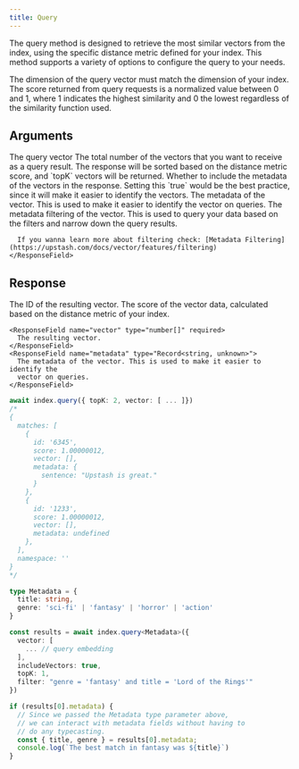 ```yaml
---
title: Query
---
```


The query method is designed to retrieve the most similar vectors from the index, using the specific distance metric defined for your index. This method supports a variety of options to configure the query to your needs.

<Note>
  The dimension of the query vector must match the dimension of your index.
</Note>

<Note>
  The score returned from query requests is a normalized value between 0 and 1, where 1 indicates the highest similarity and 0 the lowest regardless of the similarity function used.
</Note>

## Arguments

<ResponseField name="Payload" type="QueryOptions" required>
  <Expandable defaultOpen="true">
    <ResponseField name="vector" type="number[]" required>
      The query vector
    </ResponseField>
    <ResponseField name="topK" type="number" required>
      The total number of the vectors that you want to receive as a query
      result. The response will be sorted based on the distance metric score,
      and `topK` vectors will be returned.
    </ResponseField>
    <ResponseField name="includeMetadata" type="boolean">
      Whether to include the metadata of the vectors in the response. Setting
      this `true` would be the best practice, since it will make it easier to
      identify the vectors.
    </ResponseField>
    <ResponseField name="includeVectors" type="boolean">
      The metadata of the vector. This is used to make it easier to identify the
      vector on queries.
    </ResponseField>
    <ResponseField name="filter" type="string" >
      The metadata filtering of the vector. This is used to query your data based on the filters and narrow down the query results.

      If you wanna learn more about filtering check: [Metadata Filtering](https://upstash.com/docs/vector/features/filtering)
    </ResponseField>
  </Expandable>
</ResponseField>

## Response

<ResponseField name="QueryResponse" type="Vector[]" required>
  <Expandable defaultOpen="true">
    <ResponseField name="id" type="string | number" required>
      The ID of the resulting vector.
    </ResponseField>
	<ResponseField name="score" type="number" required>
      The score of the vector data, calculated based on the distance metric of your index.
    </ResponseField>

    <ResponseField name="vector" type="number[]" required>
      The resulting vector.
    </ResponseField>
    <ResponseField name="metadata" type="Record<string, unknown>">
      The metadata of the vector. This is used to make it easier to identify the
      vector on queries.
    </ResponseField>

  </Expandable>
</ResponseField>

<RequestExample>

```typescript Basic
await index.query({ topK: 2, vector: [ ... ]})
/*
{
  matches: [
    {
      id: '6345',
      score: 1.00000012,
      vector: [],
      metadata: {
		sentence: "Upstash is great."
	  }
    },
    {
      id: '1233',
      score: 1.00000012,
      vector: [],
      metadata: undefined
    },
  ],
  namespace: ''
}
*/
```

```typescript Improved Typechecking
type Metadata = {
  title: string,
  genre: 'sci-fi' | 'fantasy' | 'horror' | 'action'
}

const results = await index.query<Metadata>({
  vector: [
    ... // query embedding
  ],
  includeVectors: true,
  topK: 1,
  filter: "genre = 'fantasy' and title = 'Lord of the Rings'"
})

if (results[0].metadata) {
  // Since we passed the Metadata type parameter above,
  // we can interact with metadata fields without having to
  // do any typecasting.
  const { title, genre } = results[0].metadata;
  console.log(`The best match in fantasy was ${title}`)
}
```

</RequestExample>
